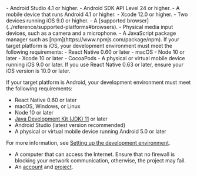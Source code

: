 <PlatformWrapper platform="android">
- Android Studio 4.1 or higher.
- Android SDK API Level 24 or higher.
- A mobile device that runs Android 4.1 or higher.
</PlatformWrapper>
<PlatformWrapper platform="ios">
- Xcode 12.0 or higher.
- Two devices running iOS 9.0 or higher.
</PlatformWrapper>
<PlatformWrapper platform="web">
- A [supported browser](../reference/supported-platforms#browsers).
- Physical media input devices, such as a camera and a microphone.
- A JavaScript package manager such as [npm](https://www.npmjs.com/package/npm).
</PlatformWrapper>
<PlatformWrapper platform="react-native">
If your target platform is iOS, your development environment must meet the following requirements:
- React Native 0.60 or later
- macOS
- Node 10 or later
- Xcode 10 or later
- CocoaPods
- A physical or virtual mobile device running iOS 9.0 or later. If you use React Native 0.63 or later, ensure your iOS version is 10.0 or later.

If your target platform is Android, your development environment must meet the following requirements:
- React Native 0.60 or later
- macOS, Windows, or Linux
- Node 10 or later
- [Java Development Kit (JDK) 11](https://openjdk.org/projects/jdk/11/) or later
- Android Studio (latest version recommended)
- A physical or virtual mobile device running Android 5.0 or later

For more information, see [Setting up the development environment](https://reactnative.dev/docs/environment-setup). 
</PlatformWrapper>
- A computer that can access the Internet.
  Ensure that no firewall is blocking your network communication, otherwise, the project may fail.
- An <Vg k="COMPANY"/> [account](../reference/manage-agora-account#create-an-agora-account) and [project](../reference/manage-agora-account#create-an-agora-project).
